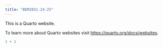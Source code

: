 ```yaml
---
title: "BEM2031-24-25"
---
```


This is a Quarto website.

To learn more about Quarto websites visit <https://quarto.org/docs/websites>.

```r
1 + 1
```
